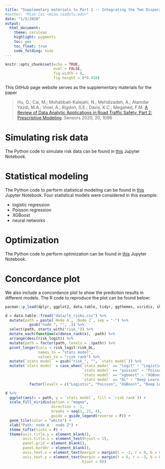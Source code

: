 ---
title: "Supplemetary materials to Part 2 -- Integrating the Two Disparate Research Streams"
#author: "Miao Cai <miao.cai@slu.edu>"
date: "1/5/2020"
output:
  html_document:
    theme: cerulean
    highlight: pygments
    toc: yes
    toc_float: true
    code_folding: hide
---

```{r setup, include=FALSE}
knitr::opts_chunk$set(echo = TRUE, 
                      eval = FALSE,
                      fig.width = 8, 
                      fig.height = 8*0.418)
```

This GitHub page website serves as the supplementary materials for the paper

> Hu, Q.; Cai, M.; Mohabbati-Kalejahi, N.; Mehdizadeh, A.; Alamdar Yazdi, M.A.; Vinel, A.; Rigdon, S.E.; Davis, K.C.; Megahed, F.M. [A Review of Data Analytic Applications in Road Traffic Safety. Part 2: Prescriptive Modeling](https://www.mdpi.com/1424-8220/20/4/1096). Sensors 2020, 20, 1096




Simulating risk data
====================
The Python code to simulate risk data can be found in [this](01Simulating risk data.html) Jupyter Notebook.


Statistical modeling
====================
The Python code to perform statistical modeling can be found in [this](02Statistical_modeling.html) Jupyter Notebook. Four statistical models were considered in this example:

  + logistic regression
  + Poisson regression
  + XGBoost
  + neural networks

Optimization
============
The Python code to perform optimization can be found in [this](03Optimization.html) Jupyter Notebook.

<!--
Simulating risk data
====================
```{r, echo=FALSE}
htmltools::includeHTML("01Simulating risk data.html")
```

Statistical modeling
====================

```{r, echo=FALSE}
htmltools::includeHTML("02Statistical_modeling.html")
```

Optimization
============

```{r, echo=FALSE}
htmltools::includeHTML("03Optimization.html")
```
-->

Concordance plot
================
We also include a concordance plot to show the prediction results in different models. The R code to reproduce the plot can be found below:

```{r eval=T, warning=FALSE}
pacman::p_load(dplyr, ggplot2, data.table, tidyr, ggthemes, viridis, showtext)

d = data.table::fread("data/lk_risks.csv") %>% 
  mutate(path = paste(`Node A`, `Node Z`, sep = "-") %>% 
           gsub("node ", "", .)) %>% 
  select(path, starts_with("risk_")) %>% 
  mutate_each(function(x)dense_rank(x), -path) %>% 
  arrange(desc(risk_logit)) %>% 
  mutate(path = factor(path, levels = .$path)) %>% 
  pivot_longer(cols = risk_logit:risk_DL, 
               names_to = "stats model", 
               values_to = "risk rank") %>% 
  mutate(`stats model` = gsub("risk_", "", `stats model`)) %>% 
  mutate(`stats model` = case_when(`stats model` == "logit" ~ "Logistic",
                                   `stats model` == "poisson" ~ "Poisson",
                                   `stats model` == "xgboost" ~ "XGBoost",
                                   `stats model` == "DL" ~ "Deep Learning") %>% 
           factor(levels = c("Logistic", "Poisson", "XGBoost", "Deep Learning")))
```

```{r eval=T, warning=FALSE}
d %>% 
  ggplot(aes(x = path, y = `stats model`, fill = `risk rank`)) + 
  scale_fill_viridis(option = "magma", 
                     direction = -1,
                     breaks = seq(1, 21, 4), 
                     guide = guide_legend(reverse = F)) + 
  geom_tile(color = "white") + 
  xlab("Path: node A - node Z") + 
  theme_tufte(ticks = F) + 
  theme(axis.title.y = element_blank(),
        axis.title.x = element_text(hjust = 1),
        panel.grid = element_blank(),
        panel.border = element_blank(),
        axis.text.x = element_text(margin = margin(t = -2, r = 0, b = 0, l = 0)),
        axis.text.y = element_text(margin = margin(t = 0, r = -3, b = 0, l = 0),
                                   hjust = 0))
```

